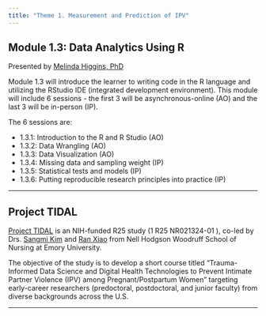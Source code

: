 ```yaml
---
title: "Theme 1. Measurement and Prediction of IPV"
---
```


## Module 1.3: Data Analytics Using R

Presented by [Melinda Higgins, PhD](https://melindahiggins.netlify.app/)

Module 1.3 will introduce the learner to writing code in the R language and utilizing the RStudio IDE (integrated development environment). This module will include 6 sessions - the first 3 will be asynchronous-online (AO) and the last 3 will be in-person (IP).

The 6 sessions are:

* 1.3.1: Introduction to the R and R Studio (AO)
* 1.3.2: Data Wrangling (AO)
* 1.3.3: Data Visualization (AO)
* 1.3.4: Missing data and sampling weight (IP)
* 1.3.5: Statistical tests and models (IP)
* 1.3.6: Putting reproducible research principles into practice (IP)


---

## Project TIDAL

[Project TIDAL](https://www.project-tidal.org/) is an NIH-funded R25 study (1 R25 NR021324-01 ), co-led by Drs. [Sangmi Kim](https://www.nursing.emory.edu/faculty-staff/sangmi-kim) and [Ran Xiao](https://www.nursing.emory.edu/faculty-staff/ran-xiao) from Nell Hodgson Woodruff School of Nursing at Emory University. 

The objective of the study is to develop a short course titled “Trauma-Informed Data Science and Digital Health Technologies to Prevent Intimate Partner Violence (IPV) among Pregnant/Postpartum Women” targeting early-career researchers (predoctoral, postdoctoral, and junior faculty) from diverse backgrounds across the U.S. 

---






